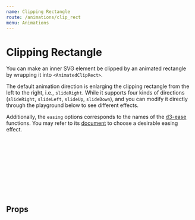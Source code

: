 ```yaml
---
name: Clipping Rectangle
route: /animations/clip_rect
menu: Animations
---
```



# Clipping Rectangle

You can make an inner SVG element be clipped by an animated rectangle by wrapping it into `<AnimatedClipRect>`.

The default animation direction is enlarging the clipping rectangle from the left to the right, i.e., `slideRight`.
While it supports four kinds of directions (`slideRight`, `slideLeft`, `slideUp`, `slideDown`), and you can modify it directly through the playground below to see different effects.

Additionally, the `easing` options corresponds to the names of the [d3-ease](https://github.com/d3/d3-ease) functions.
You may refer to its [document](https://github.com/d3/d3-ease) to choose a desirable easing effect.

<Playground>
  <svg width={550} height={50}>
    <AnimatedClipRect
      width={550}
      height={50}
      type="slideRight"
      duration={1500}
      easing='easeCubic'>
      <rect
        width={550}
        height={50}
        rx={10}
        style={{ fill: '#2f98f7' }}
      />
    </AnimatedClipRect>
  </svg>
</Playground>


## Props

<Props of={AnimatedClipRect} />
